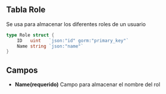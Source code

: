 ## Tabla Role
Se usa para almacenar los diferentes roles de un usuario
```go
type Role struct {
	ID   uint   `json:"id" gorm:"primary_key"`
	Name string `json:"name"`
}
```
## Campos
- **Name(requerido)** Campo para almacenar el nombre del rol